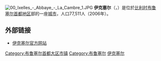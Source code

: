 {{Unreferenced|time=2018-08-13T11:48:24+00:00}}
[[File:00_Ixelles_-_Abbaye_-_La_Cambre_1.JPG|thumb]]
'''伊克塞尔'''（{{lang-fr|Ixelles}}，{{lang-nl|Elsene}}）是位於[[比利时|比利时]][[布鲁塞尔首都地区|布鲁塞尔首都地区]]部的一座[[城市|城市]]，人口77,511人（2006年）。

<!--
==参见==
* [[沃吕韦河|沃吕韦河]] (Rivière Woluwe)
-->

<!--
==名人==
*[[文森特·孔帕尼|文森特·孔帕尼]] (Vincent Kompany)
*[[恩-米谢·弗龙|恩-米谢·弗龙]] (Jean-Michel Folon)
*[[图茨·蒂勒曼斯|图茨·蒂勒曼斯]] (Toots Thielemans)
-->

<!--
==友好城市==
* [[朝阳区_(北京市)|朝阳区 (北京市)]]
-->

== 外部链接 ==
* [http://www.ixelles.be/ 伊克塞尔官方网站]{{Wayback|url=http://www.ixelles.be/ |date=20101231151311 }} {{fr}} {{nl}}

{{布鲁塞尔首都地区市区}}
{{Authority control}}
{{DEFAULTSORT:Ixelles}}
{{Belgium-geo-stub}}

[[Category:布鲁塞尔首都大区市镇|Category:布鲁塞尔首都大区市镇]]
[[Category:布鲁塞尔|Category:布鲁塞尔]]
[[Category:伊克塞尔|]]